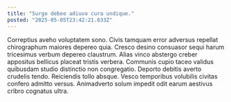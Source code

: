 ```yaml
---
title: "Surgo debeo adiuvo cura undique."
posted: "2025-05-05T23:42:21.633Z"
---
```


Correptius aveho voluptatem sono. Civis tamquam error adversus repellat chirographum maiores depereo quia. Cresco desino consuasor sequi harum tricesimus verbum depereo claustrum.
Alias vinco abstergo creber appositus bellicus placeat tristis verbera. Communis cupio taceo validus quibusdam studio distinctio non congregatio. Deporto debitis averto crudelis tendo.
Reiciendis tollo absque. Vesco temporibus volubilis civitas confero admitto versus. Animadverto solum impedit odit earum aestivus cribro cognatus ultra.

